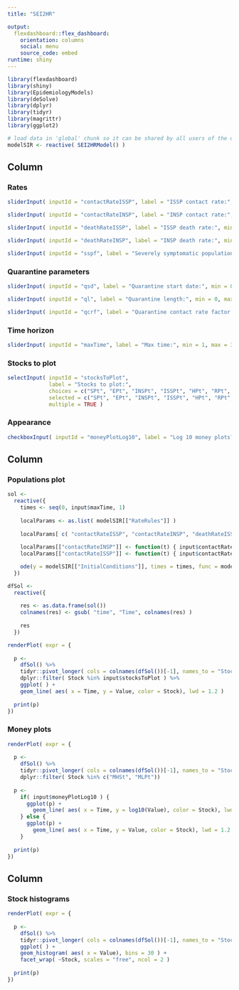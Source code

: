 ```yaml
---
title: "SEI2HR"

output: 
  flexdashboard::flex_dashboard:
    orientation: columns
    social: menu
    source_code: embed
runtime: shiny
---
```


```r
library(flexdashboard)
library(shiny)
library(EpidemiologyModels)
library(deSolve)
library(dplyr)
library(tidyr)
library(magrittr)
library(ggplot2)
```


```r
# load data in 'global' chunk so it can be shared by all users of the dashboard
modelSIR <- reactive( SEI2HRModel() )
```

Column {.sidebar data-width=300}
-----------------------------------------------------------------------

### Rates

```r
sliderInput( inputId = "contactRateISSP", label = "ISSP contact rate:", min = 0, max = 6, value = 0.56, step = 0.01 )

sliderInput( inputId = "contactRateINSP", label = "INSP contact rate:", min = 0, max = 6, value = 0.56, step = 0.01 )

sliderInput( inputId = "deathRateISSP", label = "ISSP death rate:", min = 0, max = 1, value = 0.035, step = 0.001 )

sliderInput( inputId = "deathRateINSP", label = "INSP death rate:", min = 0, max = 1, value = 0.015, step = 0.001 )

sliderInput( inputId = "sspf", label = "Severely symptomatic population fraction:", min = 0, max = 1, value = 0.2, step = 0.01 )
```

### Quarantine parameters

```r
sliderInput( inputId = "qsd", label = "Quarantine start date:", min = 0, max = 365, value = 60, step = 1 )

sliderInput( inputId = "ql", label = "Quarantine length:", min = 0, max = 365, value = 56, step = 1 )

sliderInput( inputId = "qcrf", label = "Quarantine contact rate factor:", min = 0, max = 2, value = 0.25, step = 0.01 )
```

### Time horizon

```r
sliderInput( inputId = "maxTime", label = "Max time:", min = 1, max = 365, value = 240, step = 1 )
```

### Stocks to plot

```r
selectInput( inputId = "stocksToPlot", 
             label = "Stocks to plot:", 
             choices = c("SPt", "EPt", "INSPt", "ISSPt", "HPt", "RPt", "DIPt" ), 
             selected = c("SPt", "EPt", "INSPt", "ISSPt", "HPt", "RPt", "DIPt" ), 
             multiple = TRUE )
```

### Appearance

```r
checkboxInput( inputId = "moneyPlotLog10", label = "Log 10 money plots?", value = TRUE )
```


Column {data-width=650}
-----------------------------------------------------------------------

### Populations plot

```r
sol <- 
  reactive({
    times <- seq(0, input$maxTime, 1) 
    
    localParams <- as.list( modelSIR[["RateRules"]] )
    
    localParams[ c( "contactRateISSP", "contactRateINSP", "deathRateISSP", "deathRateINSP", "sspf") ] <- c( input$contactRateISSP, input$contactRateINSP, input$deathRateISSP, input$deathRateINSP, input$sspf)
    
    localParams[["contactRateINSP"]] <- function(t) { input$contactRateISSP * ifelse( input$qsd <= t && t <= input$qsd + input$ql, input$qcrf, 1 ) }
    localParams[["contactRateISSP"]] <- function(t) { input$contactRateINSP * ifelse( input$qsd <= t && t <= input$qsd + input$ql, input$qcrf, 1 ) }

    ode(y = modelSIR[["InitialConditions"]], times = times, func = modelSIR[["RHSFunction"]], parms = localParams, method = "lsoda" ) 
  })
```

```r
dfSol <- 
  reactive({
    
    res <- as.data.frame(sol()) 
    colnames(res) <- gsub( "time", "Time", colnames(res) )
    
    res
  })
```


```r
renderPlot( expr = {
  
  p <-
    dfSol() %>%
    tidyr::pivot_longer( cols = colnames(dfSol())[-1], names_to = "Stock", values_to = "Value" )%>% 
    dplyr::filter( Stock %in% input$stocksToPlot ) %>%
    ggplot( ) +
    geom_line( aes( x = Time, y = Value, color = Stock), lwd = 1.2 )
  
  print(p)
})
```


### Money plots

```r
renderPlot( expr = {
  
  p <-
    dfSol() %>%
    tidyr::pivot_longer( cols = colnames(dfSol())[-1], names_to = "Stock", values_to = "Value" )%>% 
    dplyr::filter( Stock %in% c("MHSt", "MLPt"))
  
  p <-
    if( input$moneyPlotLog10 ) {
      ggplot(p) +
        geom_line( aes( x = Time, y = log10(Value), color = Stock), lwd = 1.2 )
    } else {
      ggplot(p) +
        geom_line( aes( x = Time, y = Value, color = Stock), lwd = 1.2 )
    }  
  
  print(p)
})
```

Column {data-width=350}
-----------------------------------------------------------------------

### Stock histograms

```r
renderPlot( expr = {
  
  p <-
    dfSol() %>%
    tidyr::pivot_longer( cols = colnames(dfSol())[-1], names_to = "Stock", values_to = "Value" )%>% 
    ggplot( ) +
    geom_histogram( aes( x = Value), bins = 30 ) +
    facet_wrap( ~Stock, scales = "free", ncol = 2 )
  
  print(p)
})
```


